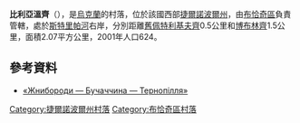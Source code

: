 {{coord|49|9|1|N|25|22|2|E|scale:20000|display=title}}

'''比利亞溫齊'''（{{lang-uk|Білявинці}}），是[[烏克蘭|烏克蘭]]的村落，位於該國西部[[捷爾諾波爾州|捷爾諾波爾州]]，由[[布恰奇區|布恰奇區]]負責管轄，處於[[斯特里帕河|斯特里帕河]]右岸，分別距離[[舊佩特利基夫齊|舊佩特利基夫齊]]0.5公里和[[博布林齊|博布林齊]]1.5公里，面積2.07平方公里，2001年人口624。

==參考資料==
* [http://zhnyborody.te.ua/ «Жнибороди — Бучаччина — Тернопілля»] {{Wayback|url=http://zhnyborody.te.ua/ |date=20170512162123 }}

{{DEFAULTSORT:Білявинці}}
[[Category:捷爾諾波爾州村落|Category:捷爾諾波爾州村落]]
[[Category:布恰奇區村落|Category:布恰奇區村落]]

{{Ternopil-geo-stub}}